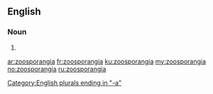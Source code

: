 ==English==

===Noun===
{{head|en}}

# {{plural of|zoosporangium}}

[[Category:English plurals ending in "-a"]]

[[ar:zoosporangia]]
[[fr:zoosporangia]]
[[ku:zoosporangia]]
[[my:zoosporangia]]
[[no:zoosporangia]]
[[ru:zoosporangia]]
